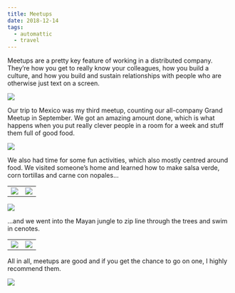 ```yaml
---
title: Meetups
date: 2018-12-14
tags:
  - automattic
  - travel
---
```


Meetups are a pretty key feature of working in a distributed company. They’re how you get to really know your colleagues, how you build a culture, and how you build and sustain relationships with people who are otherwise just text on a screen.

![](beach.png)

Our trip to Mexico was my third meetup, counting our all-company Grand Meetup in September. We got an amazing amount done, which is what happens when you put really clever people in a room for a week and stuff them full of good food.

![](postits.png)

We also had time for some fun activities, which also mostly centred around food. We visited someone’s home and learned how to make salsa verde, corn tortillas and carne con nopales…

| | | 
| --- | --- | 
| ![](menu.png) | ![](mortar.png) |

![](pot.png)

…and we went into the Mayan jungle to zip line through the trees and swim in cenotes.

| | |
| --- | --- |
| ![](cave.png) | ![](cenote.png) |

All in all, meetups are good and if you get the chance to go on one, I highly recommend them.

![](forgive.png)